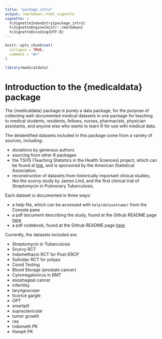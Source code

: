 ```yaml
---
title: "package_intro"
output: rmarkdown::html_vignette
vignette: >
  %\VignetteIndexEntry{package_intro}
  %\VignetteEngine{knitr::rmarkdown}
  %\VignetteEncoding{UTF-8}
---
```


```r
knitr::opts_chunk$set(
  collapse = TRUE,
  comment = "#>"
)
```

```r
library(medicaldata)
```

# Introduction to the {medicaldata} package

The {medicaldata} package is purely a data package, for the purpose of collecting well-documented medical datasets in one package for teaching to medical students, residents, fellows, nurses, pharmacists, physician assistants, and anyone else who wants to learn R for use with medical data. 

The deidentified datasets included in this package come from a variety of sources, including:

- donations by generous authors
- sourcing from other R packages
- the TSHS (Teaching Statistics in the Health Sciences) project, which can be found at [link](https://www.causeweb.org/tshs/), and is sponsored by the American Statistical Association. 
- reconstruction of datasets from historically important clinical studies, like the scurvy study by James Lind, and the first clinical trial of Streptomycin in Pulmonary Tuberculosis.

Each dataset is documented in three ways:

- a help file, which can be accessed with `help(datasetname)` from the Console pane 
- a pdf document describing the study, found at the Github README page [here](https://github.com/higgi13425/medicaldata)
- a pdf codebook, found at the Github README page [here](https://github.com/higgi13425/medicaldata)

Currently, the datasets included are:
 
- Streptomycin in Tuberculosis
- Scurvy RCT
- Indomethacin RCT for Post-ERCP
- Sulindac RCT for polyps
- Covid Testing
- Blood Storage (prostate cancer)
- Cytomegalovirus in BMT
- esophageal cancer
- infertility
- laryngoscope
- licorice gargle
- OPT
- smartpill
- supraclavicular
- tumor growth
- raa
- indometh PK
- theoph PK

